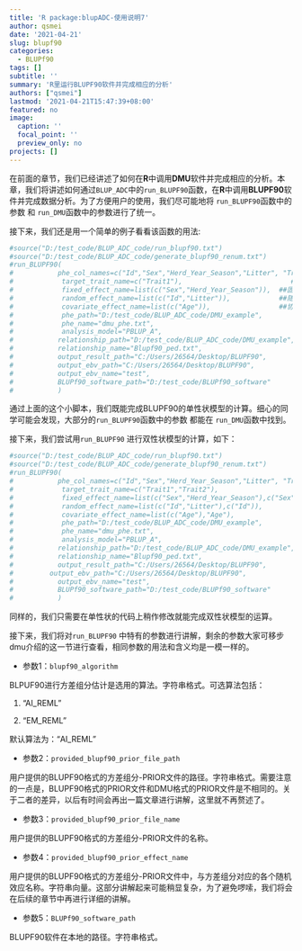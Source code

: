 ```yaml
---
title: 'R package:blupADC-使用说明7'
author: qsmei
date: '2021-04-21'
slug: blupf90
categories:
  - BLUPf90
tags: []
subtitle: ''
summary: 'R里运行BLUPF90软件并完成相应的分析'
authors: ["qsmei"]
lastmod: '2021-04-21T15:47:39+08:00'
featured: no
image:
  caption: ''
  focal_point: ''
  preview_only: no
projects: []
---
```


在前面的章节，我们已经讲述了如何在**R**中调用**DMU**软件并完成相应的分析。本章，我们将讲述如何通过`BLUP_ADC`中的`run_BLUPF90`函数，在**R**中调用**BLUPF90**软件并完成数据分析。为了方便用户的使用，我们尽可能地将 `run_BLUPF90`函数中的参数 和 `run_DMU`函数中的参数进行了统一。

接下来，我们还是用一个简单的例子看看该函数的用法:

```r
#source("D:/test_code/BLUP_ADC_code/run_blupf90.txt")
#source("D:/test_code/BLUP_ADC_code/generate_blupf90_renum.txt")
#run_BLUPF90(		
#			phe_col_names=c("Id","Sex","Herd_Year_Season","Litter", "Trait1","Trait2","Age"),              #表型数据的列名
#            target_trait_name=c("Trait1"),                           ##目标性状名称
#            fixed_effect_name=list(c("Sex","Herd_Year_Season")),  ##固定效应名称
#            random_effect_name=list(c("Id","Litter")),            ##随机效应名称
#            covariate_effect_name=list(c("Age")),                 ##协变量名称
#            phe_path="D:/test_code/BLUP_ADC_code/DMU_example",
#            phe_name="dmu_phe.txt",
#            analysis_model="PBLUP_A",
#			relationship_path="D:/test_code/BLUP_ADC_code/DMU_example", ##系谱或基因型文件的路径
#			relationship_name="Blupf90_ped.txt",
#			output_result_path="C:/Users/26564/Desktop/BLUPF90",
#			output_ebv_path="C:/Users/26564/Desktop/BLUPF90",
#			output_ebv_name="test",					
#			BLUPf90_software_path="D:/test_code/BLUPf90_software"
#			)
```

通过上面的这个小脚本，我们既能完成BLUPF90的单性状模型的计算。细心的同学可能会发现，大部分的`run_BLUPF90`函数中的参数 都能在 `run_DMU`函数中找到。

接下来，我们尝试用`run_BLUPF90` 进行双性状模型的计算，如下：

```r
#source("D:/test_code/BLUP_ADC_code/run_blupf90.txt")
#source("D:/test_code/BLUP_ADC_code/generate_blupf90_renum.txt")	
#run_BLUPF90(		
#			phe_col_names=c("Id","Sex","Herd_Year_Season","Litter", "Trait1","Trait2","Age"),              #表型数据的列名
#            target_trait_name=c("Trait1","Trait2"),                           ##目标性状名称
#            fixed_effect_name=list(c("Sex","Herd_Year_Season"),c("Sex")),  ##固定效应名称
#            random_effect_name=list(c("Id","Litter"),c("Id")),            ##随机效应名称
#            covariate_effect_name=list(c("Age"),"Age"),                 ##协变量名称
#            phe_path="D:/test_code/BLUP_ADC_code/DMU_example",
#            phe_name="dmu_phe.txt",
#            analysis_model="PBLUP_A",
#			relationship_path="D:/test_code/BLUP_ADC_code/DMU_example", ##系谱或基因型文件的路径
#			relationship_name="Blupf90_ped.txt",
#			output_result_path="C:/Users/26564/Desktop/BLUPF90",
#		  output_ebv_path="C:/Users/26564/Desktop/BLUPF90",
#			output_ebv_name="test",					
#			BLUPf90_software_path="D:/test_code/BLUPf90_software"
#			)
```

同样的，我们只需要在单性状的代码上稍作修改就能完成双性状模型的运算。

接下来，我们将对`run_BLUPF90` 中特有的参数进行讲解，剩余的参数大家可移步 dmu介绍的这一节进行查看，相同参数的用法和含义均是一模一样的。

-   参数1：`blupf90_algorithm`

BLPUF90进行方差组分估计是选用的算法。字符串格式。可选算法包括：

1.  "AI_REML"

2.  "EM_REML"

默认算法为："AI_REML"

-   参数2：`provided_blupf90_prior_file_path`

用户提供的BLUPF90格式的方差组分-PRIOR文件的路径。字符串格式。需要注意的一点是，BLUPF90格式的PRIOR文件和DMU格式的PRIOR文件是不相同的。关于二者的差异，以后有时间会再出一篇文章进行讲解，这里就不再赘述了。

-   参数3：`provided_blupf90_prior_file_name`

用户提供的BLUPF90格式的方差组分-PRIOR文件的名称。

-   参数4：`provided_blupf90_prior_effect_name`

用户提供的BLUPF90格式的方差组分-PRIOR文件中，与方差组分对应的各个随机效应名称。字符串向量。这部分讲解起来可能稍显复杂，为了避免啰嗦，我们将会在后续的章节中再进行详细的讲解。

-   参数5：`BLUPf90_software_path`

BLUPF90软件在本地的路径。字符串格式。
